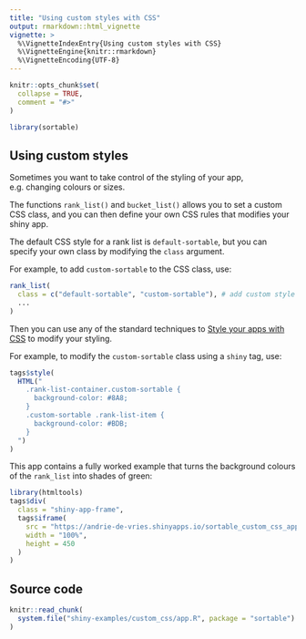---
title: "Using custom styles with CSS"
output: rmarkdown::html_vignette
vignette: >
  %\VignetteIndexEntry{Using custom styles with CSS}
  %\VignetteEngine{knitr::rmarkdown}
  %\VignetteEncoding{UTF-8}
---

```{r, include = FALSE}
knitr::opts_chunk$set(
  collapse = TRUE,
  comment = "#>"
)
```

```{r setup}
library(sortable)
```

## Using custom styles

Sometimes you want to take control of the styling of your app, e.g. changing colours or sizes.

The functions `rank_list()` and `bucket_list()` allows you to set a custom CSS class, and you can then define your own CSS rules that modifies your shiny app.

The default CSS style for a rank list is `default-sortable`, but you can specify your own class by modifying the `class` argument.

For example, to add `custom-sortable` to the CSS class, use:

```r
rank_list(
  class = c("default-sortable", "custom-sortable"), # add custom style
  ...
)
```

Then you can use any of the standard techniques to [Style your apps with CSS](https://shiny.rstudio.com/articles/css.html) to modify your styling.

For example, to modify the `custom-sortable` class using a `shiny` tag, use:

```r
tags$style(
  HTML("
    .rank-list-container.custom-sortable {
      background-color: #8A8;
    }
    .custom-sortable .rank-list-item {
      background-color: #BDB;
    }
  ")
)
```

This app contains a fully worked example that turns the background colours of the `rank_list` into shades of green:


```{r, echo=FALSE}
library(htmltools)
tags$div(
  class = "shiny-app-frame",
  tags$iframe(
    src = "https://andrie-de-vries.shinyapps.io/sortable_custom_css_app/",
    width = "100%",
    height = 450
  )
)
```



## Source code

```{r echo=FALSE, cache=FALSE}
knitr::read_chunk(
  system.file("shiny-examples/custom_css/app.R", package = "sortable")
)
```

```{r custom-css-app, eval=FALSE}
```

